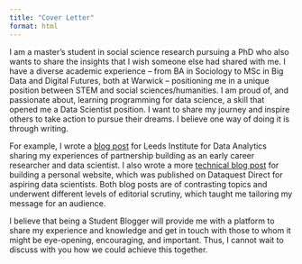 ```yaml
---
title: "Cover Letter"
format: html
---
```


I am a master's student in social science research pursuing a PhD who also wants to share the insights that I wish someone else had shared with me. I have a diverse academic experience -- from BA in Sociology to MSc in Big Data and Digital Futures, both at Warwick -- positioning me in a unique position between STEM and social sciences/humanities. I am proud of, and passionate about, learning programming for data science, a skill that opened me a Data Scientist position. I want to share my journey and inspire others to take action to pursue their dreams. I believe one way of doing it is through writing.

For example, I wrote a [blog post](https://gretatimaite.netlify.app/publication/networking_lida/) for Leeds Institute for Data Analytics sharing my experiences of partnership building as an early career researcher and data scientist. I also wrote a more [technical blog post](https://gretatimaite.netlify.app/publication/rstudio_for_blogging/) for building a personal website, which was published on Dataquest Direct for aspiring data scientists. Both blog posts are of contrasting topics and underwent different levels of editorial scrutiny, which taught me tailoring my message for an audience.

I believe that being a Student Blogger will provide me with a platform to share my experience and knowledge and get in touch with those to whom it might be eye-opening, encouraging, and important. Thus, I cannot wait to discuss with you how we could achieve this together.


